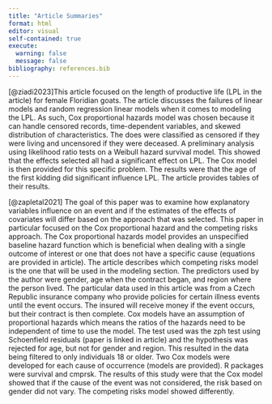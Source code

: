 ```yaml
---
title: "Article Summaries"
format: html
editor: visual
self-contained: true
execute: 
  warning: false
  message: false
bibliography: references.bib
---
```


[@ziadi2023]This article focused on the length of productive life (LPL in the article) for female Floridian goats. The article discusses the failures of linear models and random regression linear models when it comes to modeling the LPL. As such, Cox proportional hazards model was chosen because it can handle censored records, time-dependent variables, and skewed distribution of characteristics. The does were classified as censored if they were living and uncensored if they were deceased. A preliminary analysis using likelihood ratio tests on a Weibull hazard survival model. This showed that the effects selected all had a significant effect on LPL. The Cox model is then provided for this specific problem. The results were that the age of the first kidding did significant influence LPL. The article provides tables of their results.

[@zapletal2021] The goal of this paper was to examine how explanatory variables influence on an event and if the estimates of the effects of covariates will differ based on the approach that was selected. This paper in particular focused on the Cox proportional hazard and the competing risks approach. The Cox proportional hazards model provides an unspecified baseline hazard function which is beneficial when dealing with a single outcome of interest or one that does not have a specific cause (equations are provided in article). The article describes which competing risks model is the one that will be used in the modeling section. The predictors used by the author were gender, age when the contract began, and region where the person lived. The particular data used in this article was from a Czech Republic insurance company who provide policies for certain illness events until the event occurs. The insured will receive money if the event occurs, but their contract is then complete. Cox models have an assumption of proportional hazards which means the ratios of the hazards need to be independent of time to use the model. The test used was the zph test using Schoenfield residuals (paper is linked in article) and the hypothesis was rejected for age, but not for gender and region. This resulted in the data being filtered to only individuals 18 or older. Two Cox models were developed for each cause of occurrence (models are provided). R packages were survival and cmprsk. The results of this study were that the Cox model showed that if the cause of the event was not considered, the risk based on gender did not vary. The competing risks model showed differently.
